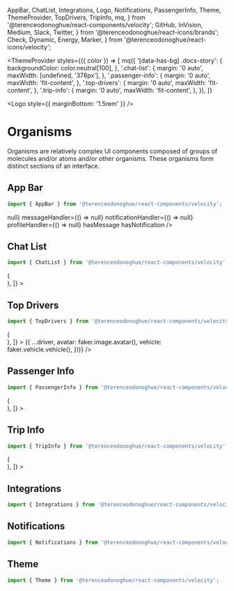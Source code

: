 
  AppBar,
  ChatList,
  Integrations,
  Logo,
  Notifications,
  PassengerInfo,
  Theme,
  ThemeProvider,
  TopDrivers,
  TripInfo,
  mq,
} from '@terenceodonoghue/react-components/velocity';
  GitHub,
  InVision,
  Medium,
  Slack,
  Twitter,
} from '@terenceodonoghue/react-icons/brands';
  Check,
  Dynamic,
  Energy,
  Marker,
} from '@terenceodonoghue/react-icons/velocity';

<Meta title="Components/Velocity/Organisms" />

<ThemeProvider
  styles={({ color }) => [
    mq({
      '[data-has-bg] .docs-story': {
        backgroundColor: color.neutral[100],
      },
      '.chat-list': {
        margin: '0 auto',
        maxWidth: [undefined, '378px'],
      },
      '.passenger-info': {
        margin: '0 auto',
        maxWidth: 'fit-content',
      },
      '.top-drivers': {
        margin: '0 auto',
        maxWidth: 'fit-content',
      },
      '.trip-info': {
        margin: '0 auto',
        maxWidth: 'fit-content',
      },
    }),
  ]}
>

<Logo style={{ marginBottom: '1.5rem' }} />

# Organisms

Organisms are relatively complex UI components composed of groups of molecules and/or atoms and/or other organisms. These organisms form distinct sections of an interface.

## App Bar

```javascript
import { AppBar } from '@terenceodonoghue/react-components/velocity';
```

<Canvas>
  <Story name="AppBar">
    <AppBar
      avatar={faker.image.avatar()}
      drawerHandler={() => null}
      messageHandler={() => null}
      notificationHandler={() => null}
      profileHandler={() => null}
      hasMessage
      hasNotification
    />
  </Story>
</Canvas>

## Chat List

```javascript
import { ChatList } from '@terenceodonoghue/react-components/velocity';
```

<Canvas data-has-bg>
  <Story
    name="ChatList"
    decorators={[
      (Story) => (
        <div className="chat-list">
          <Story />
        </div>
      ),
    ]}
  >
    <ChatList
      chats={[
        {
          avatar: faker.image.avatar(),
          name: faker.name.fullName(),
          time: '2m',
          message: faker.lorem.sentence(),
          online: true,
        },
        {
          avatar: faker.image.avatar(),
          name: faker.name.fullName(),
          time: '40m',
          message: faker.lorem.sentence(),
        },
        {
          avatar: faker.image.avatar(),
          name: faker.name.fullName(),
          time: '51m',
          message: faker.lorem.sentence(),
          online: true,
          selected: true,
        },
        {
          avatar: faker.image.avatar(),
          name: faker.name.fullName(),
          time: '2h',
          message: faker.lorem.sentence(),
        },
      ]}
    />
  </Story>
</Canvas>

## Top Drivers

```javascript
import { TopDrivers } from '@terenceodonoghue/react-components/velocity';
```

<Canvas data-has-bg>
  <Story
    name="TopDrivers"
    decorators={[
      (Story) => (
        <div className="top-drivers">
          <Story />
        </div>
      ),
    ]}
  >
    <TopDrivers
      drivers={[
        {
          name: 'Bebop',
          totalEarnings: '$6432',
          totalDistance: '1,232 miles',
        },
        {
          name: 'Gran Tesoro',
          totalEarnings: '$5342',
          totalDistance: '945 miles',
        },
        {
          name: 'Belafonte',
          totalEarnings: '$5133',
          totalDistance: '834 miles',
        },
        {
          name: 'Chester',
          totalEarnings: '$4755',
          totalDistance: '812 miles',
        },
        {
          name: 'Expedia',
          totalEarnings: '$4140',
          totalDistance: '724 miles',
        },
        {
          name: 'Aeolus',
          totalEarnings: '$3323',
          totalDistance: '466 miles',
        },
      ].map((driver) => ({
        ...driver,
        avatar: faker.image.avatar(),
        vehicle: faker.vehicle.vehicle(),
      }))}
    />
  </Story>
</Canvas>

## Passenger Info

```javascript
import { PassengerInfo } from '@terenceodonoghue/react-components/velocity';
```

<Canvas data-has-bg>
  <Story
    name="PassengerInfo"
    decorators={[
      (Story) => (
        <div className="passenger-info">
          <Story />
        </div>
      ),
    ]}
  >
    <PassengerInfo
      avatar={faker.image.avatar()}
      city={faker.address.cityName()}
      email={faker.internet.exampleEmail()}
      name={faker.name.fullName()}
      paymentMethod="visa"
      phoneNumber={faker.phone.number('+144–####–####')}
      state={faker.address.stateAbbr()}
    />
  </Story>
</Canvas>

## Trip Info

```javascript
import { TripInfo } from '@terenceodonoghue/react-components/velocity';
```

<Canvas data-has-bg>
  <Story
    name="TripInfo"
    decorators={[
      (Story) => (
        <div className="trip-info">
          <Story />
        </div>
      ),
    ]}
  >
    <TripInfo
      origin={faker.address.city()}
      originAddress={faker.address.streetAddress()}
      destination={faker.address.city()}
      destinationAddress={faker.address.streetAddress()}
      distance="12.3km"
      time="42 min"
      price="$34.20"
      energy="12.4 kWh"
    />
  </Story>
</Canvas>

## Integrations

```javascript
import { Integrations } from '@terenceodonoghue/react-components/velocity';
```

<Canvas data-has-bg>
  <Story name="Integrations">
    <Integrations
      providers={[
        {
          label: 'InVision',
          description: 'Boards and prototypes',
          icon: InVision,
          enabled: true,
        },
        {
          label: 'GitHub',
          description: 'Commits data and history',
          icon: GitHub,
          enabled: true,
        },
        {
          label: 'Slack',
          description: 'Messages and channels',
          icon: Slack,
        },
        {
          label: 'Twitter',
          description: 'Tweets data',
          icon: Twitter,
        },
        {
          label: 'Medium',
          description: 'Followers count',
          icon: Medium,
        },
      ]}
    />
  </Story>
</Canvas>

## Notifications

```javascript
import { Notifications } from '@terenceodonoghue/react-components/velocity';
```

<Canvas data-has-bg>
  <Story name="Notifications">
    <Notifications
      options={[
        {
          label: 'Email Notification',
          description: 'Commits data and history',
        },
        {
          label: 'Push Notification',
          description: 'Commits data and history',
          defaultChecked: true,
        },
        {
          label: 'Monthly Reports',
          description: 'Commits data and history',
        },
        {
          label: 'Quarter Reports',
          description: 'Commits data and history',
        },
      ]}
    />
  </Story>
</Canvas>

## Theme

```javascript
import { Theme } from '@terenceodonoghue/react-components/velocity';
```

<Canvas data-has-bg>
  <Story name="Theme">
    <Theme
      options={[
        {
          label: 'Shelob',
          colors: ['#2e5bff', '#e0e7ff', '#8097b1'],
          defaultChecked: true,
        },
        {
          label: 'Denethor',
          colors: ['#8c54ff', '#00c1d4', '#fad050'],
        },
        {
          label: 'Quickbeam',
          colors: ['#00a4de', '#3b7ed5', '#00a550'],
        },
        {
          label: 'Shadowfax',
          colors: ['#232a64', '#85c800', '#616266'],
        },
        {
          label: 'Grima',
          colors: ['#a728a3', '#f7e0ff', '#7675ac'],
        },
      ]}
    />
  </Story>
</Canvas>

</ThemeProvider>

